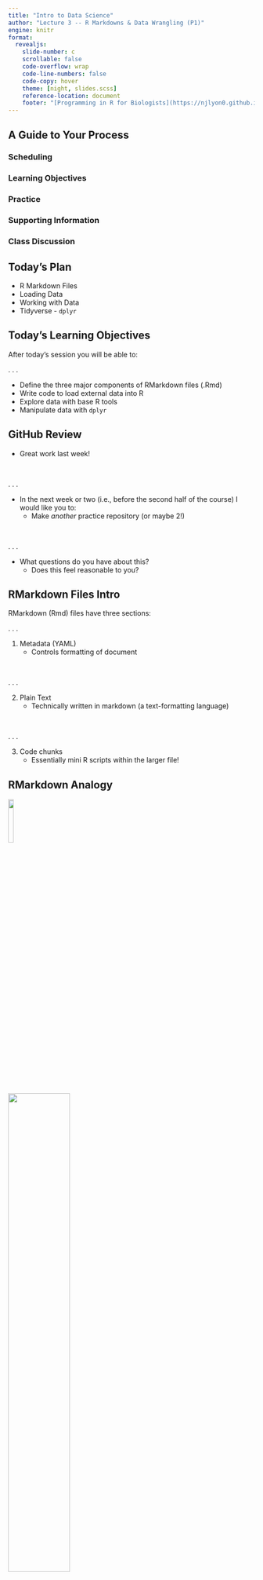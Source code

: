 ```yaml
---
title: "Intro to Data Science"
author: "Lecture 3 -- R Markdowns & Data Wrangling (P1)"
engine: knitr
format: 
  revealjs: 
    slide-number: c
    scrollable: false
    code-overflow: wrap
    code-line-numbers: false
    code-copy: hover
    theme: [night, slides.scss]
    reference-location: document
    footer: "[Programming in R for Biologists](https://njlyon0.github.io/teach_r-for-biologists/)"
---
```


## A Guide to Your Process

### [Scheduling]{.blue}

### [Learning Objectives]{.purple}

### [Practice]{.pink}

### [Supporting Information]{.orange}

### [Class Discussion]{.gold}

## [Today's Plan]{.blue}

- R Markdown Files
- Loading Data
- Working with Data
- Tidyverse - `dplyr`

## [Today's Learning Objectives]{.purple}

After today's session you will be able to:

. . .

- Define the three major components of RMarkdown files (.Rmd)
- Write code to load external data into R
- Explore data with base R tools
- Manipulate data with `dplyr`

## [GitHub Review]{.gold} {.smaller}

- Great work last week!

\

. . .

- In the next week or two (i.e., before the second half of the course) I would like you to:
    - Make _another_ practice repository (or maybe 2!)

\

. . .

- What questions do you have about this?
    - Does this feel reasonable to you?

## [RMarkdown Files Intro]{.orange} {.smaller}

RMarkdown (Rmd) files have three sections:

. . . 

1. Metadata (YAML)
    - Controls formatting of document

\

. . . 

2. Plain Text
    - Technically written in [markdown]{.purple} (a text-formatting language)

\

. . . 

3. Code [chunks]{.purple}
    - Essentially mini R scripts within the larger file!

## [RMarkdown Analogy]{.orange}

![](images/logo-r.png){.absolute top=110 left=160 width="15%" fig-alt="R logo"}

![](images/chocolate.png){.absolute top=300 left=-10 width="50%" fig-alt="picture of a chocolate bar"}

![](images/hex-rmarkdown.png){.absolute top=105 left=720 width="11%" fig-alt="hex logo for the rmarkdown package"}

![](images/cookie.png){.absolute top=250 left=625 width="30%" fig-alt="picture of a chocolate chip cookie"}

## [Rmds Part 1: Metadata]{.orange} {.smaller}

- Document formatting metadata is called YAML
    - <u>Y</u>et <u>A</u>nother <u>M</u>arkup <u>L</u>anguage

\

. . .

- Defines document header information & formatting
    - Title, Author, Date
    - File output type

\

. . .


- Output options:
    - HTML = like a webpage but outputs as a file rather than a living website
    - PDF

## [Rmds Part 2: Plain Text]{.orange} 

- Write text just like you would in MS Word / etc.

\

. . .

- _But_, there is no toolbar with buttons for doing formatting

\

. . . 

- Instead [markdown]{.purple} syntax is required to accomplish these tweaks

## [Markdown Syntax]{.orange} {.smaller}

- Your function tutorials have four **required** markdown styles:

\

. . .

1. \# = headings
    - _More_ \# = _smaller_ heading

2. \_text\_ = italics

3. \*\*text\*\* = bold

4. \[text\]\(link\) = hyperlinked text

\

Other format options here: [markdownguide.org/basic-syntax](https://markdownguide.offshoot.io/basic-syntax/)

## [Rmds Part 3: Code Chunks]{.orange} {.smaller}

Let's look at the structure of an example code chunk

:::{.r-stack}

![](images/code-chunk.png){.fragment .fade-out fig-alt="Screen capture of a code chunk from an Rmarkdown file where the echo option is set to false, the chunk is named 'pressure', and the `plot` function is used on an object also named 'pressure'"}

![](images/code-chunk-annotated.png){.fragment fig-alt="Screen capture of the same code chunk but with colored boxes annotating the chunk start and end, the code language, the chunk name, the chunk options, and the 'run this chunk' button"}

:::

\

. . .

Note that chunk start _must_ be formatted like:

    - ```{language chunk_name, option_1, option_2, ...}

## [Code Chunks Options]{.orange}

Let's check out three crucial code chunk options!

. . . 

<p align="center">
<img src="images/code-chunk-options.png" width="120%" alt="A table indicating where the rows correspond to the chunk options 'include', 'echo', and 'message' and the columns correspond to whether the chunk's code, outputs, or messages are included in the resulting file. None of the three code possibilities are included when 'include' is false, code is excluded but everything else is included when 'echo' is false, and everything but messages is included when 'message' is false">
</p>

. . .

- For a full list of options see [here](www.rstudio.com/wp-content/uploads/2015/03/rmarkdown-reference.pdf)

## [Practice: RMarkdown Files]{.pink} {.smaller}

![](images/hex-rmarkdown.png){.absolute top=0 left=1100 width="12%"}

- Install the `rmarkdown` package
    - Remember to use the `install.packages` function

\

. . .

2. Create a new RMarkdown file!
    - File `r fontawesome::fa("arrow-right", a11y = "sem")` New File `r fontawesome::fa("arrow-right", a11y = "sem")` [R Markdown...]{.purple}
    - In resulting pop-up, skip to bottom and click "OK"

\

. . .

3. Look at (1) YAML, (2) Plain text, and (3) code chunks

    - Take notes on anything that jumps out at you

\

. . .

4. Click the "knit" button

## [Temperature Check]{.purple}

#### How are you Feeling?

<p align="center">
<img src="comics/debugging.png" alt="Comic-style graph depicting someone's emotional state as they debug code (from initial struggle and defeat to eventual triumph)">
</p>

## [Loading Data]{.orange} {.smaller}

- Function to use depends on file type
    - CSV = `read.csv`
    - MS Excel = `readxl::read_excel`

\

. . .

- Need to assign data to an object to use it later!


\

. . .

- For example:

```.r
my_data <- read.csv(file = "my_data_file.csv")
```

## [Download Example Data]{.gold}

1. From the course page, download "minnow.csv"

\

2. Move "minnow.csv" from your "Downloads" folder to your RStudio Project folder

\

3. Make a new script for today's lecture

## [Practice: Load Data]{.pink} {.smaller}

![](images/hex-dplyr.png){.absolute top=0 left=1100 width="12%" fig-alt="hex logo for dplyr R package"}

- Now, use `read.csv` to read "minnow.csv" into R
    - Remember to assign it to an object!

\

. . . 

- First thing after reading in data: _<u>check structure</u>!_
    - Can use `str` or `dplyr::glimpse`

\

. . .

- What do you see?

## [Exploring Data with Base R]{.orange}

Two ways in base R to access data:

\

. . . 

1. Bracket notation (works similar to vectors)

\

. . . 

2. Dollar sign ($) notation

## [Bracket Notation]{.orange} {.smaller}

- The syntax is: `data[row number, column number]`

\

. . . 

- Let's look at some example cases

```.r
# Get first column
my_df[,1]

# Get first row
my_df[1,]

# Get the value in the tenth row and fourth column
my_df[10, 4]
```

\

. . . 

- Note that concatenation works here too!
    - `my_df[c(1, 2, 3), 1]` would get rows 1 through 3 of column 1

## [Dollar Sign Notations]{.orange}

- The syntax is: `data$column`

\

. . . 

- Let's look at an example

```.r
# Get the column titled "species"
my_df$species
```

\

. . . 

- Note that this **does not** work for rows!

## [Practice: Base R Data Exploration]{.pink} {.smaller}

1. Using bracket notation:
    - Access the 7th row of the minnow data
    - Access the 5th column of the minnow data
    - What is the value in the 21st row and 3rd column?

\

. . . 

2. Using dollar sign notation:
    - Check the "diameter" column
    - Look at the "species" column

## [Tidyverse Background]{.orange} {.smaller}

- Ecosystem of inter-related packages & functions
    - Very human-readable
    - Extremely popular & commonly-used

![](images/hex-tidyverse.png){.absolute top=225 left=381 width="25%" fig-alt="tidyverse R package hex logo"}

![](images/hex-dplyr.png){.absolute top=500 left=0 width="12%" fig-alt="dplyr R package hex logo"}

![](images/hex-ggplot2.png){.absolute top=500 left=150 width="12%" fig-alt="ggplot2 R package hex logo"}

![](images/hex-tidyr.png){.absolute top=500 left=300 width="12%" fig-alt="tidyr R package hex logo"}

![](images/hex-purrr.png){.absolute top=500 left=450 width="12%" fig-alt="purrr R package hex logo"}

![](images/hex-readr.png){.absolute top=500 left=600 width="12%" fig-alt="readr R package hex logo"}

![](images/hex-tibble.png){.absolute top=500 left=750 width="12%" fig-alt="tibble R package hex logo"}

![](images/hex-magrittr.png){.absolute top=500 left=900 width="12%" fig-alt="magrittr R package hex logo"}

## [`dplyr` Part 1: `filter`]{.orange} {.smaller}

- Remember our discussion of [conditionals]{.purple} last week? 
    - Types include: `==`, `|`, and `&`

\

. . .

- Subset using conditionals with `filter`
    - `dplyr::filter` == `subset`

\

. . .

```.r
# Subset to only butterfly milkweed records
milkweed <- filter(.data = flowers, species == "Asclepias tuberosa")
```

\

. . .

- Can use `filter` instead of `subset` just to live fully in the Tidyverse
    - Just a style choice, so your call!

## [`dplyr` Part 2: `mutate`]{.orange} {.smaller}

- Make new columns with `mutate`

\

. . .

- Can create multiple columns at the same time
```.r
df_v2 <- mutate(.data = df_v1, new1 = old1 + 2,
                               new2 = old2 * 10,
                               new3 = new1 / new2)
```

\

. . .

- Has optional `.after` argument to specify where you want the new column
```.r
df_v2 <- mutate(.data = df_v1,
                weight_lb = weight_kg * 2.2,
                .after = weight_kg)
```

## [Column Naming Aside]{.orange} {.smaller} 

- Avoid spaces or hyphens (`-`) in column names
    - Programming languages don't like these characters in column names

. . .

<p align="center">
<img src="comics/case-options.jpg" alt="Comic depicting multiple case options used in coding as the things they're named after" width="70%">
</p>

## [`dplyr` Part 3: `select`]{.orange} {.smaller}

- Pick columns to keep or remove with `select`

\

. . .

- Can choose columns to _keep_ or to _remove_
```.r
# Keep only species information and count columns
df_v3a <- select(.data = df_v2, species, count)

# Remove the weight column
df_v3b <- select(.data = df_v2, -weight_kg)
```

\

. . .

- Notice that column names are **not** in quotes
    - This is one of the special properties of the Tidyverse

## [Practice: Wrangling with `dplyr`]{.pink} {.smaller}

![](images/hex-dplyr.png){.absolute top=0 left=1100 width="12%" fig-alt="dplyr R package hex logo"}

1. Filter the minnow data to only cases where the species is Stoneroller or Chub

. . .

2. For that subset, make new columns where river depth and fish nest diameter are in meters

. . .

3. Next, keep only the transect, species, diameter in meters, and depth in meters columns
    - There are two ways of doing this; can you identify them both?

\

. . .

4. Check your work! What are the dimensions of the final data object?

. . . 

- Should be 14 rows and 4 columns

## [Temperature Check]{.purple}

#### How are you Feeling?

<p align="center">
<img src="comics/debugging.png" alt="Comic-style graph depicting someone's emotional state as they debug code (from initial struggle and defeat to eventual triumph)">
</p>

## [Upcoming Due Dates]{.blue} {.smaller}

::::{.columns}
:::{.column width="50%"}

### Due before lab

#### (By midnight)

- Muddiest Point \#3

:::
:::{.column width="50%"}

### Due before lecture

#### (By midnight)

- Homework \#3
- Pick 7-10 possible functions for Function Tutorial assignment
    - Visit: [cran.r-project.org](https://cran.r-project.org/)
    - Click "Packages" in left sidebar
    - Click "Table of available packages, sorted by name"
    - Your possible functions must be from these packages!

:::
::::
